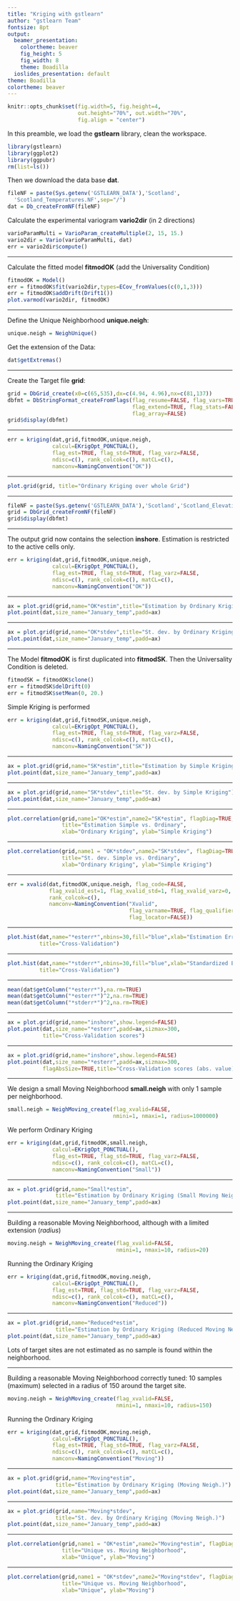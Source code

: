 ```yaml
---
title: "Kriging with gstlearn"
author: "gstlearn Team"
fontsize: 8pt
output:
  beamer_presentation:
    colortheme: beaver
    fig_height: 5
    fig_width: 8
    theme: Boadilla
  ioslides_presentation: default
theme: Boadilla
colortheme: beaver
---
```


```r
knitr::opts_chunk$set(fig.width=5, fig.height=4, 
                      out.height="70%", out.width="70%",
                      fig.align = "center") 
```


\frametitle{Preamble}

In this preamble, we load the **gstlearn** library, clean the workspace.

```r
library(gstlearn)
library(ggplot2)
library(ggpubr)
rm(list=ls())
```

Then we download the data base **dat**.

```r
fileNF = paste(Sys.getenv('GSTLEARN_DATA'),'Scotland',
  'Scotland_Temperatures.NF',sep="/")
dat = Db_createFromNF(fileNF)
```

Calculate the experimental variogram **vario2dir** (in 2 directions)

```r
varioParamMulti = VarioParam_createMultiple(2, 15, 15.)
vario2dir = Vario(varioParamMulti, dat)
err = vario2dir$compute()
```

---

\frametitle{Experimental Variogram and fitted Model}

Calculate the fitted model **fitmodOK** (add the Universality Condition)

```r
fitmodOK = Model()
err = fitmodOK$fit(vario2dir,types=ECov_fromValues(c(0,1,3)))
err = fitmodOK$addDrift(Drift1())
plot.varmod(vario2dir, fitmodOK)
```

---

\frametitle{Preparing the Environment}

Define the Unique Neighborhood **unique.neigh**:

```r
unique.neigh = NeighUnique()
```

Get the extension of the Data:

```r
dat$getExtremas()
```

---

\frametitle{Creating the Grid}

Create the Target file **grid**:

```r
grid = DbGrid_create(x0=c(65,535),dx=c(4.94, 4.96),nx=c(81,137))
dbfmt = DbStringFormat_createFromFlags(flag_resume=FALSE, flag_vars=TRUE,
                                       flag_extend=TRUE, flag_stats=FALSE,
                                       flag_array=FALSE)
grid$display(dbfmt)
```


---

\frametitle{Ordinary Kriging}

```r
err = kriging(dat,grid,fitmodOK,unique.neigh,
              calcul=EKrigOpt_PONCTUAL(),
              flag_est=TRUE, flag_std=TRUE, flag_varz=FALSE,
              ndisc=c(), rank_colcok=c(), matCL=c(),
              namconv=NamingConvention("OK"))
```

---

\frametitle{Ordinary Kriging Estimation}

```r
plot.grid(grid, title="Ordinary Kriging over whole Grid")
```

---

\frametitle{Reading the Elevation Grid}
  
```r
fileNF = paste(Sys.getenv('GSTLEARN_DATA'),'Scotland','Scotland_Elevations.NF', sep="/")
grid = DbGrid_createFromNF(fileNF)
grid$display(dbfmt)
```

---

\frametitle{Ordinary Kriging with selection}

The output grid now contains the selection **inshore**. 
Estimation is restricted to the active cells only.

```r
err = kriging(dat,grid,fitmodOK,unique.neigh,
              calcul=EKrigOpt_PONCTUAL(),
              flag_est=TRUE, flag_std=TRUE, flag_varz=FALSE,
              ndisc=c(), rank_colcok=c(), matCL=c(),
              namconv=NamingConvention("OK"))
```

---

\frametitle{Ordinary Kriging - Estimation}

```r
ax = plot.grid(grid,name="OK*estim",title="Estimation by Ordinary Kriging")
plot.point(dat,size_name="January_temp",padd=ax)
```

---

\frametitle{Ordinary Kriging - Standard Deviation}

```r
ax = plot.grid(grid,name="OK*stdev",title="St. dev. by Ordinary Kriging")
plot.point(dat,size_name="January_temp",padd=ax)
```

--- 

\frametitle{Transforming the Model}

The Model **fitmodOK** is first duplicated into **fitmodSK**. Then the Universality Condition is deleted.

```r
fitmodSK = fitmodOK$clone()
err = fitmodSK$delDrift(0)
err = fitmodSK$setMean(0, 20.)
```

Simple Kriging is performed

```r
err = kriging(dat,grid,fitmodSK,unique.neigh,
              calcul=EKrigOpt_PONCTUAL(),
              flag_est=TRUE, flag_std=TRUE, flag_varz=FALSE,
              ndisc=c(), rank_colcok=c(), matCL=c(),
              namconv=NamingConvention("SK"))
```

--- 

\frametitle{Simple kriging - Estimation}

```r
ax = plot.grid(grid,name="SK*estim",title="Estimation by Simple Kriging")
plot.point(dat,size_name="January_temp",padd=ax)
```

---

\frametitle{Simple kriging - Standard Deviation}

```r
ax = plot.grid(grid,name="SK*stdev",title="St. dev. by Simple Kriging")
plot.point(dat,size_name="January_temp",padd=ax)
```

---

\frametitle{Comparing Ordinary and Simple Kriging - Estimations}

```r
plot.correlation(grid,name1="OK*estim",name2="SK*estim", flagDiag=TRUE,
                 title="Estimation Simple vs. Ordinary", 
                 xlab="Ordinary Kriging", ylab="Simple Kriging")
```

---

\frametitle{Comparing Ordinary and Simple Kriging - St. dev.}

```r
plot.correlation(grid,name1 = "OK*stdev",name2="SK*stdev", flagDiag=TRUE, 
                 title="St. dev. Simple vs. Ordinary", 
                 xlab="Ordinary Kriging", ylab="Simple Kriging")
```

---

\frametitle{Cross-validation}


```r
err = xvalid(dat,fitmodOK,unique.neigh, flag_code=FALSE, 
             flag_xvalid_est=1, flag_xvalid_std=1, flag_xvalid_varz=0, 
             rank_colcok=c(), 
             namconv=NamingConvention("Xvalid", 
                                      flag_varname=TRUE, flag_qualifier=TRUE,
                                      flag_locator=FALSE))
```

---

\frametitle{Cross-validation - Histogram of Errors}

```r
plot.hist(dat,name="*esterr*",nbins=30,fill="blue",xlab="Estimation Errors",
          title="Cross-Validation")
```
 
---
 
\frametitle{Cross-validation - Histogram of Standardized Errors}

```r
plot.hist(dat,name="*stderr*",nbins=30,fill="blue",xlab="Standardized Errors",
          title="Cross-Validation")
```

---
 
\frametitle{Cross-validation Scores}

```r
mean(dat$getColumn("*esterr*"),na.rm=TRUE)
mean(dat$getColumn("*esterr*")^2,na.rm=TRUE)
mean(dat$getColumn("*stderr*")^2,na.rm=TRUE)
```

---

\frametitle{Cross-validation}

```r
ax = plot.grid(grid,name="inshore",show.legend=FALSE)
plot.point(dat,size_name="*esterr",padd=ax,sizmax=300,
           title="Cross-Validation scores")
```

---

\frametitle{Cross-validation}

```r
ax = plot.grid(grid,name="inshore",show.legend=FALSE)
plot.point(dat,size_name="*esterr",padd=ax,sizmax=300,
           flagAbsSize=TRUE,title="Cross-Validation scores (abs. value)")
```

---

\frametitle{Ordinary Kriging}

We design a small Moving Neighborhood **small.neigh** with only 1 sample per neighborhood.

```r
small.neigh = NeighMoving_create(flag_xvalid=FALSE,
                                 nmini=1, nmaxi=1, radius=1000000)
```

We perform Ordinary Kriging 

```r
err = kriging(dat,grid,fitmodOK,small.neigh,
              calcul=EKrigOpt_PONCTUAL(),
              flag_est=TRUE, flag_std=TRUE, flag_varz=FALSE,
              ndisc=c(), rank_colcok=c(), matCL=c(),
              namconv=NamingConvention("Small"))
```

---

\frametitle{Ordinary Kriging (Moving Neighborhood)}


```r
ax = plot.grid(grid,name="Small*estim",
               title="Estimation by Ordinary Kriging (Small Moving Neigh.)")
plot.point(dat,size_name="January_temp",padd=ax)
```

---

\frametitle{Ordinary Kriging (Moving Neighborhood 1)}

Building a reasonable Moving Neighborhood, although with a limited extension (*radius*)

```r
moving.neigh = NeighMoving_create(flag_xvalid=FALSE,
                                  nmini=1, nmaxi=10, radius=20)
```

Running the Ordinary Kriging

```r
err = kriging(dat,grid,fitmodOK,moving.neigh,
              calcul=EKrigOpt_PONCTUAL(),
              flag_est=TRUE, flag_std=TRUE, flag_varz=FALSE,
              ndisc=c(), rank_colcok=c(), matCL=c(),
              namconv=NamingConvention("Reduced"))
```

---

\frametitle{Ordinary Kriging (Moving Neighborhood 1)}

```r
ax = plot.grid(grid,name="Reduced*estim",
               title="Estimation by Ordinary Kriging (Reduced Moving Neigh.)")
plot.point(dat,size_name="January_temp",padd=ax)
```

Lots of target sites are not estimated as no sample is found within the neighborhood.

---

\frametitle{Ordinary Kriging (Moving Neighborhood 2)}

Building a reasonable Moving Neighborhood correctly tuned: 10 samples (maximum) selected in a radius of 150 around the target site.

```r
moving.neigh = NeighMoving_create(flag_xvalid=FALSE,
                                  nmini=1, nmaxi=10, radius=150)
```

Running the Ordinary Kriging

```r
err = kriging(dat,grid,fitmodOK,moving.neigh,
              calcul=EKrigOpt_PONCTUAL(),
              flag_est=TRUE, flag_std=TRUE, flag_varz=FALSE,
              ndisc=c(), rank_colcok=c(), matCL=c(),
              namconv=NamingConvention("Moving"))
```

---

\frametitle{Ordinary Kriging (Moving Neighborhood 2)}

```r
ax = plot.grid(grid,name="Moving*estim",
               title="Estimation by Ordinary Kriging (Moving Neigh.)")
plot.point(dat,size_name="January_temp",padd=ax)
```

---

\frametitle{Ordinary Kriging (Moving Neighborhood 2)}

```r
ax = plot.grid(grid,name="Moving*stdev",
               title="St. dev. by Ordinary Kriging (Moving Neigh.)")
plot.point(dat,size_name="January_temp",padd=ax)
```

---

\frametitle{Comparing Unique and Moving Neighborhoods}

```r
plot.correlation(grid,name1 = "OK*estim",name2="Moving*estim", flagDiag=TRUE, 
                 title="Unique vs. Moving Neighborhood", 
                 xlab="Unique", ylab="Moving")
```

---

\frametitle{Comparing Unique and Moving Neighborhoods}

```r
plot.correlation(grid,name1 = "OK*stdev",name2="Moving*stdev", flagDiag=TRUE, 
                 title="Unique vs. Moving Neighborhood", 
                 xlab="Unique", ylab="Moving")
```
